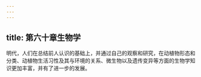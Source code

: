 ```yaml
---
---
---
```

title: 第六十章生物学
---



明代，人们在总结前人认识的基础上，并通过自己的观察和研究，在动植物形态和分类、动植物生活习性及其与环境的关系、微生物以及遗传变异等方面的生物学知识更加丰富，并有了进一步的发展。